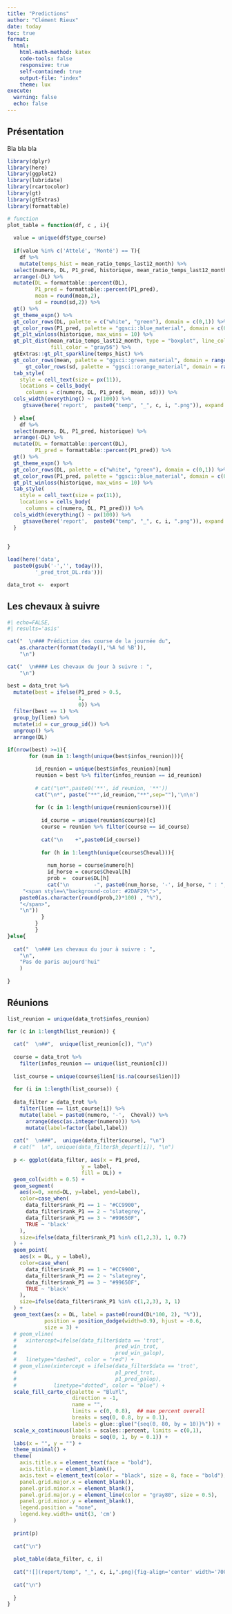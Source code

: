 ```yaml
---
title: "Predictions"
author: "Clément Rieux"
date: today
toc: true
format:
  html:
    html-math-method: katex
    code-tools: false
    responsive: true
    self-contained: true
    output-file: "index"
    theme: lux
execute:
  warning: false
  echo: false
---
```


## Présentation

Bla bla bla

```r

library(dplyr)
library(here)
library(ggplot2)
library(lubridate)
library(rcartocolor)
library(gt)
library(gtExtras)
library(formattable)

# function
plot_table = function(df, c , i){
  
  value = unique(df$type_course)
  
  if(value %in% c('Attelé', 'Monté') == T){
    df %>%
    mutate(temps_hist = mean_ratio_temps_last12_month) %>%
  select(numero, DL, P1_pred, historique, mean_ratio_temps_last12_month, temps_hist,  mean, sd) %>%
  arrange(-DL) %>%
  mutate(DL = formattable::percent(DL),
         P1_pred = formattable::percent(P1_pred),
         mean = round(mean,2),
         sd = round(sd,2)) %>%
  gt() %>%
  gt_theme_espn() %>%
  gt_color_rows(DL, palette = c("white", "green"), domain = c(0,1)) %>%
  gt_color_rows(P1_pred, palette = "ggsci::blue_material", domain = c(0,1)) %>%
  gt_plt_winloss(historique, max_wins = 10) %>%
  gt_plt_dist(mean_ratio_temps_last12_month, type = "boxplot", line_color = "blue",
              fill_color = "gray56") %>%
  gtExtras::gt_plt_sparkline(temps_hist) %>%
  gt_color_rows(mean, palette = "ggsci::green_material", domain = range(round(df$mean,2), na.rm = T)) %>%  
      gt_color_rows(sd, palette = "ggsci::orange_material", domain = range(round(df$sd,2), na.rm = T)) %>% 
  tab_style(
    style = cell_text(size = px(11)),
    locations = cells_body(
      columns = c(numero, DL, P1_pred,  mean, sd))) %>%
  cols_width(everything() ~ px(100)) %>% 
     gtsave(here('report',  paste0("temp", "_", c, i, ".png")), expand = 10)
    
  } else{
    df %>%
  select(numero, DL, P1_pred, historique) %>%
  arrange(-DL) %>%
  mutate(DL = formattable::percent(DL),
         P1_pred = formattable::percent(P1_pred)) %>%
  gt() %>%
  gt_theme_espn() %>%
  gt_color_rows(DL, palette = c("white", "green"), domain = c(0,1)) %>%
  gt_color_rows(P1_pred, palette = "ggsci::blue_material", domain = c(0,1)) %>%
  gt_plt_winloss(historique, max_wins = 10) %>%
  tab_style(
    style = cell_text(size = px(11)),
    locations = cells_body(
      columns = c(numero, DL, P1_pred))) %>%
  cols_width(everything() ~ px(100)) %>% 
     gtsave(here('report',  paste0("temp", "_", c, i, ".png")), expand = 10)
  }
   
  
}

load(here('data',
  paste0(gsub('-','', today()),
         '_pred_trot_DL.rda')))

data_trot <-  export 

```

## Les chevaux à suivre

```r
#| echo=FALSE,
#| results='asis'

cat("  \n### Prédiction des course de la journée du",  
    as.character(format(today(),'%A %d %B')),
    "\n")

cat("  \n#### Les chevaux du jour à suivre : ",
    "\n")

best = data_trot %>% 
  mutate(best = ifelse(P1_pred > 0.5,
                       1,
                       0)) %>% 
  filter(best == 1) %>% 
  group_by(lien) %>% 
  mutate(id = cur_group_id()) %>% 
  ungroup() %>% 
  arrange(DL)
  
if(nrow(best) >=1){
       for (num in 1:length(unique(best$infos_reunion))){

         id_reunion = unique(best$infos_reunion)[num]
         reunion = best %>% filter(infos_reunion == id_reunion)
         
         # cat("\n*",paste0('**', id_reunion, '**'))
         cat("\n*", paste("**",id_reunion,"**",sep=""),'\n\n')
         
         for (c in 1:length(unique(reunion$course))){
           
           id_course = unique(reunion$course)[c]
           course = reunion %>% filter(course == id_course)
           
           cat("\n    +",paste0(id_course))
           
           for (h in 1:length(unique(course$Cheval))){
             
             num_horse = course$numero[h]
             id_horse = course$Cheval[h]
             prob =  course$DL[h]
             cat("\n        -", paste0(num_horse, '-', id_horse, " : ",
     "<span style=\"background-color: #2DAF29\">",
    paste0(as.character(round(prob,2)*100) , "%"), 
    "</span>",
    "\n"))
           }
         }
         }
}else{
  
  cat("  \n### Les chevaux du jour à suivre : ",
    "\n",
    "Pas de paris aujourd'hui"
    )
  
}

```

## Réunions

```r


list_reunion = unique(data_trot$infos_reunion)

for (c in 1:length(list_reunion)) {
  
  cat("  \n##",  unique(list_reunion[c]), "\n")
  
  course = data_trot %>% 
    filter(infos_reunion == unique(list_reunion[c])) 
  
  list_course = unique(course$lien[!is.na(course$lien)])
  
  for (i in 1:length(list_course)) {
  
  data_filter = data_trot %>%
    filter(lien == list_course[i]) %>% 
    mutate(label = paste0(numero, '-',  Cheval)) %>%
      arrange(desc(as.integer(numero))) %>%
      mutate(label=factor(label,label))
  
  cat("  \n###",  unique(data_filter$course), "\n")
  # cat("  \n", unique(data_filter$h_depart[i]), "\n")
  
  p <- ggplot(data_filter, aes(x = P1_pred,
                        y = label,
                        fill = DL)) +
  geom_col(width = 0.5) +
  geom_segment(
    aes(x=0, xend=DL, y=label, yend=label),
    color=case_when(
      data_filter$rank_P1 == 1 ~ "#CC9900",
      data_filter$rank_P1 == 2 ~ "slategrey",
      data_filter$rank_P1 == 3 ~ "#99650F",
      TRUE ~ 'black'
    ),
    size=ifelse(data_filter$rank_P1 %in% c(1,2,3), 1, 0.7)
  ) +
  geom_point(
    aes(x = DL, y = label),
    color=case_when(
      data_filter$rank_P1 == 1 ~ "#CC9900",
      data_filter$rank_P1 == 2 ~ "slategrey",
      data_filter$rank_P1 == 3 ~ "#99650F",
      TRUE ~ 'black'
    ),
    size=ifelse(data_filter$rank_P1 %in% c(1,2,3), 3, 1)
  ) +
  geom_text(aes(x = DL, label = paste0(round(DL*100, 2), "%")), 
            position = position_dodge(width=0.9), hjust = -0.6,
            size = 3) +
  # geom_vline(
  #   xintercept=ifelse(data_filter$data == 'trot',
  #                                pred_win_trot,
  #                                pred_win_galop),
  #   linetype="dashed", color = "red") +
  # geom_vline(xintercept = ifelse(data_filter$data == 'trot',
  #                                p1_pred_trot,
  #                                p1_pred_galop),
  #            linetype="dotted", color = "blue") +
  scale_fill_carto_c(palette = "BluYl",
                     direction = -1,
                     name = "",
                     limits = c(0, 0.8),  ## max percent overall
                     breaks = seq(0, 0.8, by = 0.1),
                     labels = glue::glue("{seq(0, 80, by = 10)}%")) +
  scale_x_continuous(labels = scales::percent, limits = c(0,1),
                     breaks = seq(0, 1, by = 0.1)) +
  labs(x = "", y = "") +
  theme_minimal() +
  theme(
    axis.title.x = element_text(face = "bold"),
    axis.title.y = element_blank(),
    axis.text = element_text(color = "black", size = 8, face = "bold"),
    panel.grid.major.x = element_blank(),
    panel.grid.minor.x = element_blank(),
    panel.grid.major.y = element_line(color = "gray80", size = 0.5),
    panel.grid.minor.y = element_blank(),
    legend.position = "none",
    legend.key.width= unit(3, 'cm')
  )
  
  print(p)
  
  cat("\n")
  
  plot_table(data_filter, c, i)
  
  cat("![](report/temp", "_", c, i,".png){fig-align='center' width='700'}", sep = '')
  
  cat("\n")
  
  }
}
```


